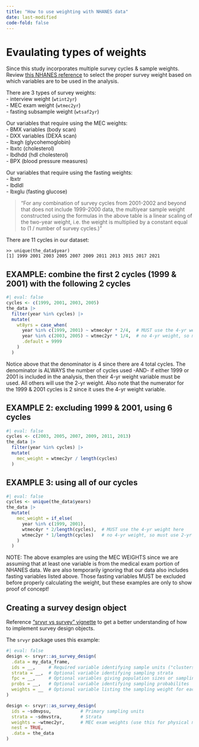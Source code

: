 ```yaml
---
title: "How to use weighting with NHANES data"
date: last-modified
code-fold: false
---
```



# Evaulating types of weights

Since this study incorporates multiple survey cycles & sample weights. Review 
[this NHANES reference](https://wwwn.cdc.gov/nchs/nhanes/tutorials/weighting.aspx) to 
select the proper survey weight based on which variables are to be used in the analysis.

There are 3 types of survey weights:  
- interview weight (`wtint2yr`)  
- MEC exam weight (`wtmec2yr`)  
- fasting subsample weight (`wtsaf2yr`)

Our variables that require using the MEC weights:  
- BMX variables (body scan)  
- DXX variables (DEXA scan)  
- lbxgh (glycohemoglobin)  
- lbxtc (cholesterol)  
- lbdhdd (hdl cholesterol)  
- BPX (blood pressure measures)  

Our variables that require using the fasting weights:  
- lbxtr  
- lbdldl  
- lbxglu (fasting glucose)  

> "For any combination of survey cycles from 2001-2002 and beyond that does not include 1999-2000 data, the multiyear sample weight constructed using the formulas in the above table is a linear scaling of the two-year weight, i.e. the weight is multiplied by a constant equal to (1 / number of survey cycles.)"

There are 11 cycles in our dataset:
```
>> unique(the_data$year)
[1] 1999 2001 2003 2005 2007 2009 2011 2013 2015 2017 2021
```

## EXAMPLE: combine the first 2 cycles (1999 & 2001) with the following 2 cycles
```r
#| eval: false
cycles <- c(1999, 2001, 2003, 2005)
the_data |> 
  filter(year %in% cycles) |>
  mutate(
    wt8yrs = case_when(
      year %in% c(1999, 2001) ~ wtmec4yr * 2/4,  # MUST use the 4-yr weight here
      year %in% c(2003, 2005) ~ wtmec2yr * 1/4,  # no 4-yr weight, so must use 2-yr weight
      .default = 9999
    )
  )
```
Notice above that the denominator is 4 since there are 4 total cycles. The denominator is
ALWAYS the number of cycles used -AND- if either 1999 or 2001 is included in the analysis,
then their 4-yr weight variable must be used. All others will use the 2-yr weight. Also
note that the numerator for the 1999 & 2001 cycles is 2 since it uses the 4-yr weight variable.

## EXAMPLE 2: excluding 1999 & 2001, using 6 cycles
```r
#| eval: false
cycles <- c(2003, 2005, 2007, 2009, 2011, 2013)
the_data |> 
  filter(year %in% cycles) |> 
  mutate(
    mec_weight = wtmec2yr / length(cycles)
  )
```

## EXAMPLE 3: using all of our cycles
```r
#| eval: false
cycles <- unique(the_data$years)
the_data |> 
  mutate(
    mec_weight = if_else(
      year %in% c(1999, 2001), 
      wtmec4yr * 2/length(cycles),  # MUST use the 4-yr weight here
      wtmec2yr * 1/length(cycles)   # no 4-yr weight, so must use 2-yr weight
    )
  )
```

NOTE: The above examples are using the MEC WEIGHTS since we are assuming that at least
one variable is from the medical exam portion of NHANES data. We are also temporarily
ignoring that our data also includes fasting variables listed above. Those fasting 
variables MUST be excluded before properly calculating the weight, but these examples 
are only to show proof of concept!


## Creating a survey design object

Reference ["srvyr vs survey" vignette](https://cran.r-project.org/web/packages/srvyr/vignettes/srvyr-vs-survey.html) 
to get a better understanding of how to implement survey design objects.

The `srvyr` package uses this example:

```r
#| eval: false
design <- srvyr::as_survey_design(
  .data = my_data_frame,
  ids = __,     # Required variable identifying sample units ("clusters")
  strata = __,  # Optional variable identifying sampling strata
  fpc = __,     # Optional variables giving population sizes or sampling fractions
  probs = __,   # Optional variable identifying sampling probabilites
  weights = __  # Optional variable listing the sampling weight for each observation
)
```

```r
design <- srvyr::as_survey_design(
  ids = ~sdmvpsu,           # Primary sampling units
  strata = ~sdmvstra,       # Strata  
  weights = ~wtmec2yr,      # MEC exam weights (use this for physical measurements)
  nest = TRUE,
  .data = the_data
)
```

